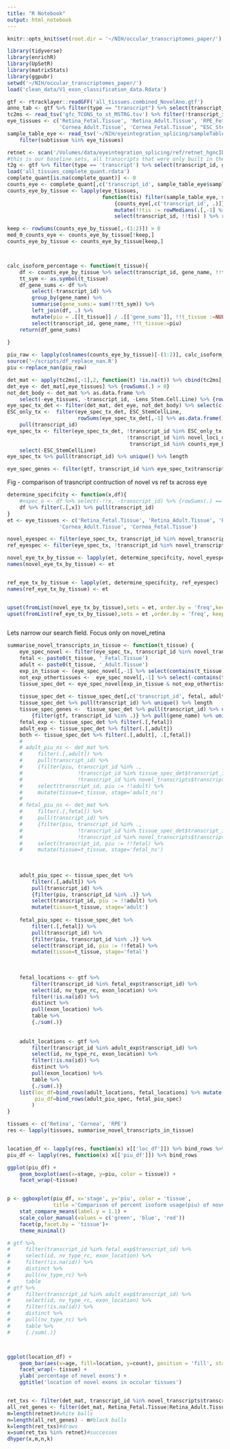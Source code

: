 ```yaml
---
title: "R Notebook"
output: html_notebook
---
```


```r
knitr::opts_knit$set(root.dir = '~/NIH/occular_transcriptomes_paper/')
```



```r
library(tidyverse)
library(enrichR)
library(UpSetR)
library(matrixStats)
library(ggpubr)
setwd('~/NIH/occular_transcriptomes_paper/')
load('clean_data/V1_exon_classification_data.Rdata')

gtf <- rtracklayer::readGFF('all_tissues.combined_NovelAno.gtf')
anno_tab <- gtf %>% filter(type == "transcript") %>% select(transcript_id, gene_name, oId)
tc2ms <- read_tsv('gfc_TCONS_to_st_MSTRG.tsv') %>% filter(!transcript_id %in% novel_loci_distinct$transcript_id)
eye_tissues <- c('Retina_Fetal.Tissue', 'Retina_Adult.Tissue', 'RPE_Fetal.Tissue', 'RPE_Adult.Tissue',
                 'Cornea_Adult.Tissue', 'Cornea_Fetal.Tissue', "ESC_StemCellLine")
sample_table_eye <- read_tsv('~/NIH/eyeintegration_splicing/sampleTableV6.tsv') %>% 
    filter(subtissue %in% eye_tissues)

retnet <- scan('/Volumes/data/eyeintegration_splicing/ref/retnet_hgncIDs_2017-03-28.txt', '\n')
#this is our baseline sets, all transcripts that were only built in the eye 
t2g <- gtf %>% filter(type == 'transcript') %>% select(transcript_id, gene_name) %>% distinct 
load('all_tissues_complete_quant.rdata') 
complete_quant[is.na(complete_quant)] <- 0
counts_eye <- complete_quant[,c('transcript_id', sample_table_eye$sample)]
counts_eye_by_tissue <- lapply(eye_tissues, 
                               function(tis) filter(sample_table_eye, subtissue == tis) %>% pull(sample) %>%
                                   {counts_eye[,c('transcript_id', .)]} %>%
                                   mutate(!!tis := rowMedians(.[,-1] %>% as.matrix)) %>%
                                   select(transcript_id, !!tis) ) %>% reduce(left_join) %>% left_join(t2g, .)

keep <- rowSums(counts_eye_by_tissue[,-(1:2)]) > 0
med_0_counts_eye <- counts_eye_by_tissue[!keep,]
counts_eye_by_tissue <- counts_eye_by_tissue[keep,]



calc_isoform_percentage <- function(t_tissue){
    df <- counts_eye_by_tissue %>% select(transcript_id, gene_name, !!t_tissue)
    tt_sym <- as.symbol(t_tissue)
    df_gene_sums <- df %>% 
        select(-transcript_id) %>% 
        group_by(gene_name) %>%  
        summarise(gene_sums:= sum(!!tt_sym)) %>% 
        left_join(df, .) %>% 
        mutate(piu = .[[t_tissue]] / .[['gene_sums']], !!t_tissue :=NULL ) %>% 
        select(transcript_id, gene_name, !!t_tissue:=piu)
    return(df_gene_sums)
    
}

piu_raw <- lapply(colnames(counts_eye_by_tissue)[-(1:2)], calc_isoform_percentage) %>% reduce(left_join)
source('~/scripts/df_replace_nan.R')
piu <-replace_nan(piu_raw)

det_mat <- apply(tc2ms[,-1],2, function(t) !is.na(t)) %>% cbind(tc2ms[,1], .)
det_eye <- det_mat[,eye_tissues] %>% {rowSums(.) > 0}
not_det_body <- det_mat %>% as.data.frame %>% 
    select(-eye_tissues, -transcript_id, -Lens_Stem.Cell.Line) %>% {rowSums(.) == 0}
eye_spec_tx_det <- filter(det_mat, det_eye, not_det_body) %>% select(c('transcript_id',eye_tissues))
ESC_only_tx <-  filter(eye_spec_tx_det, ESC_StemCellLine, 
                       rowSums(eye_spec_tx_det[,-1] %>% as.data.frame() %>% select(-ESC_StemCellLine)) == 0) %>% 
    pull(transcript_id)  
eye_spec_tx <- filter(eye_spec_tx_det, !transcript_id %in% ESC_only_tx, 
                                       !transcript_id %in% novel_loci_distinct$transcript_id, 
                                        transcript_id %in% counts_eye_by_tissue$transcript_id) %>% 
    select(-ESC_StemCellLine)
eye_spec_tx %>% pull(transcript_id) %>% unique() %>% length 

eye_spec_genes <- filter(gtf, transcript_id %in% eye_spec_tx$transcript_id) %>% pull(gene_name) %>% unique


```

Fig - comparison of trasncript contruction of novel vs ref tx across eye

```r
determine_specifcity <- function(x,df){
    #nspec_o <- df %>% select(-!!x, -transcript_id) %>% {rowSums(.) == 0}
    df %>% filter(.[,x]) %>% pull(transcript_id)
}
et <- eye_tissues <- c('Retina_Fetal.Tissue', 'Retina_Adult.Tissue', 'RPE_Fetal.Tissue', 'RPE_Adult.Tissue',
                 'Cornea_Adult.Tissue', 'Cornea_Fetal.Tissue')

novel_eyespec <- filter(eye_spec_tx, transcript_id %in% novel_transcripts$transcript_id)
ref_eyespec <- filter(eye_spec_tx, !transcript_id %in% novel_transcripts$transcript_id)

novel_eye_tx_by_tissue <- lapply(et, determine_specifcity, novel_eyespec)
names(novel_eye_tx_by_tissue) <- et


ref_eye_tx_by_tissue <- lapply(et, determine_specifcity, ref_eyespec)
names(ref_eye_tx_by_tissue) <- et
```


```r
```


```r
upset(fromList(novel_eye_tx_by_tissue),sets = et, order.by = 'freq',keep.order = T  )
upset(fromList(ref_eye_tx_by_tissue),sets = et ,order.by = 'freq', keep.order = T)
```


```r
```



Lets narrow our search field. Focus only on novel_retina
```r
summarise_novel_transcripts_in_tissue <- function(t_tissue) {
    eye_spec_novel <- filter(eye_spec_tx, transcript_id %in% novel_transcripts$transcript_id)
    fetal <- paste0(t_tissue, '_Fetal.Tissue')
    adult <- paste0(t_tissue, '_Adult.Tissue')
    exp_in_tissue <- (eye_spec_novel[,-1] %>% select(contains(t_tissue)) %>% {rowSums(.) >0})
    not_exp_othertissues <-  eye_spec_novel[,-1] %>% select(-contains(t_tissue)) %>% {rowSums(.) == 0}
    tissue_spec_det <- eye_spec_novel[exp_in_tissue & not_exp_othertissues, ] 
    
    tissue_spec_det <- tissue_spec_det[,c('transcript_id', fetal, adult)]
    tissue_spec_det %>% pull(transcript_id) %>% unique() %>% length 
    tissue_spec_genes <-  tissue_spec_det %>% pull(transcript_id) %>% unique() %>% 
        {filter(gtf, transcript_id %in% .)} %>% pull(gene_name) %>% unique()
    fetal_exp <- tissue_spec_det %>% filter(.[,fetal]) 
    adult_exp <- tissue_spec_det %>% filter(.[,adult]) 
    both <- tissue_spec_det %>% filter(.[,adult], .[,fetal])
    # 
    # adult_piu_ns <- det_mat %>% 
    #     filter(.[,adult]) %>% 
    #     pull(transcript_id) %>% 
    #     {filter(piu, transcript_id %in% ., 
    #                  !transcript_id %in% tissue_spec_det$transcript_id,
    #                  !transcript_id %in% novel_transcripts$transcript_id ) } %>% 
    #     select(transcript_id, piu := !!adult) %>% 
    #     mutate(tissue=t_tissue, stage='adult_ns')
    # 
    # fetal_piu_ns <- det_mat %>% 
    #     filter(.[,fetal]) %>% 
    #     pull(transcript_id) %>% 
    #     {filter(piu, transcript_id %in% ., 
    #                  !transcript_id %in% tissue_spec_det$transcript_id,
    #                  !transcript_id %in% novel_transcripts$transcript_id ) } %>% 
    #     select(transcript_id, piu := !!fetal) %>% 
    #     mutate(tissue=t_tissue, stage='fetal_ns')
    
    
    
    adult_piu_spec <- tissue_spec_det %>% 
        filter(.[,adult]) %>% 
        pull(transcript_id) %>% 
        {filter(piu, transcript_id %in% .)} %>% 
        select(transcript_id, piu := !!adult) %>% 
        mutate(tissue=t_tissue, stage='adult')
    
    fetal_piu_spec <- tissue_spec_det %>% 
        filter(.[,fetal]) %>% 
        pull(transcript_id) %>% 
        {filter(piu, transcript_id %in% .)} %>% 
        select(transcript_id, piu := !!fetal) %>% 
        mutate(tissue=t_tissue, stage='fetal')
    
    
    
    fetal_locations <- gtf %>% 
        filter(transcript_id %in% fetal_exp$transcript_id) %>% 
        select(id, nv_type_rc, exon_location) %>% 
        filter(!is.na(id)) %>% 
        distinct %>% 
        pull(exon_location) %>% 
        table %>% 
        {./sum(.)}
    
    
    adult_locations <- gtf %>% 
        filter(transcript_id %in% adult_exp$transcript_id) %>% 
        select(id, nv_type_rc, exon_location) %>% 
        filter(!is.na(id)) %>% 
        distinct %>% 
        pull(exon_location) %>% 
        table %>% 
        {./sum(.)}
    list(loc_df=bind_rows(adult_locations, fetal_locations) %>% mutate(age=c('adult', 'fetal'), tissue=t_tissue) ,
         piu_df=bind_rows(adult_piu_spec, fetal_piu_spec)
        )
}

tissues <- c('Retina', 'Cornea', 'RPE')
res <- lapply(tissues, summarise_novel_transcripts_in_tissue)


location_df <- lapply(res, function(x) x[['loc_df']]) %>% bind_rows %>% gather(location, count, -age, -tissue)
piu_df <- lapply(res, function(x) x[['piu_df']]) %>% bind_rows

ggplot(piu_df) + 
    geom_boxplot(aes(x=stage, y=piu, color = tissue)) + 
    facet_wrap(~tissue)


p <- ggboxplot(piu_df, x='stage', y='piu', color = 'tissue',
               title ='Comparison of percent isoform usage(piu) of novel \ntranscripts in fetal and adult eye tissues')+
    stat_compare_means(label.y = 1.1) +
    scale_color_manual(values = c('green', 'blue', 'red'))
    facet(p,facet.by = 'tissue')+
    theme_minimal()

# gtf %>% 
#     filter(transcript_id %in% fetal_exp$transcript_id) %>% 
#     select(id, nv_type_rc, exon_location) %>% 
#     filter(!is.na(id)) %>% 
#     distinct %>% 
#     pull(nv_type_rc) %>% 
#     table 
# gtf %>% 
#     filter(transcript_id %in% adult_exp$transcript_id) %>% 
#     select(id, nv_type_rc, exon_location) %>% 
#     filter(!is.na(id)) %>% 
#     distinct %>% 
#     pull(nv_type_rc) %>% 
#     table %>% 
#     {./sum(.)}




```


```r
ggplot(location_df) + 
    geom_bar(aes(x=age, fill=location, y=count), position = 'fill', stat = 'identity' ) + 
    facet_wrap(~ tissue) + 
    ylab('percentage of novel exons') + 
    ggtitle('location of novel exons in occular tissues')



```





```r
ret_txs <- filter(det_mat, transcript_id %in% novel_transcripts$transcript_id, Retina_Fetal.Tissue|Retina_Adult.Tissue) %>% pull(transcript_id) %>% {filter(gtf, transcript_id %in% .)} %>% pull(gene_name) %>% unique
all_ret_genes <- filter(det_mat, Retina_Fetal.Tissue|Retina_Adult.Tissue) %>% pull(transcript_id) %>% {filter(gtf, transcript_id %in% .)} %>% pull(gene_name) %>% unique
m=length(retnet)#white balls
n=length(all_ret_genes) - m#black balls
k=length(ret_txs)#draws
x=sum(ret_txs %in% retnet)#successes
dhyper(x,m,n,k)
```




```r

```

